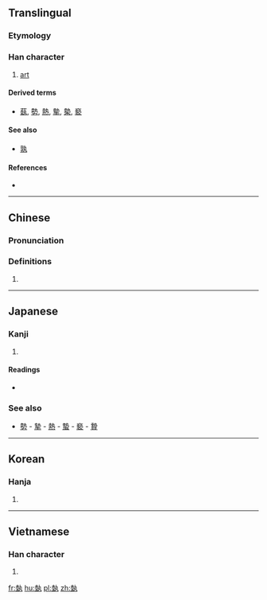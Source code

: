 ==Translingual==

===Etymology===
{{Han compound|坴|丸}}

===Han character===
{{Han char|rn=32|rad=土|as=08|sn=11|four=4511<sub>7</sub>|canj=土土大弓戈 (GGKNI)|ids=⿰[[坴]][[丸]]}}

# [[art]]

====Derived terms====
* [[蓺]], [[勢]], [[熱]], [[摰]], [[槷]], [[褻]]

====See also====
* [[孰]] <!-- reasonably graphically similar; compare 熱, 熟-->

====References====
* {{Han ref|kx=0231.080|dkj=05192|dj=0467.140|hdz=10455.040|uh=57F6|ud=22518|bh=D4B0|bd=54448}}

----

==Chinese==
{{zh-forms}}

===Pronunciation===
{{zh-pron
|m=yì
|c=ngai6,zap1
|mc=y
|oc=y
|ma=
|cat=n
}}

===Definitions===
# {{rfdef|lang=zh}}

----

==Japanese==

===Kanji===
{{ja-kanji|grade=|rs=土08}}

# {{defn|lang=ja|sort=土08}}

====Readings====
* {{ja-readings|on=[[げい]] (gei), [[せい]] (sei)|kun=[[うえる]] (ueru), [[わざ]] (waza), [[いきほひ]] (ikihohi)}}

===See also===
* [[勢]] - [[摯]] - [[熱]] - [[蟄]] - [[褻]] - [[贄]]

----

==Korean==

===Hanja===
{{ko-hanja|hangeul=세|rv=se|mr=se}}

# {{defn|lang=ko|sort=土08}}

----

==Vietnamese==

===Han character===
{{vi-hantu|[[đệm]]|rs=土08}}

# {{defn|lang=vi|sort=土08}}

[[fr:埶]]
[[hu:埶]]
[[pl:埶]]
[[zh:埶]]
